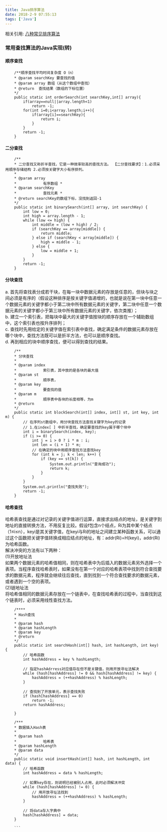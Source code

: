 ```yaml
---
title: Java排序算法
date: 2018-2-9 07:55:13
tags: ['Java']
---
```

相关引用: [八种常见排序算法](https://www.jianshu.com/p/8c915179fd02)
### 常用查找算法的Java实现(转)
#### 顺序查找 
```
    /**顺序查找平均时间复杂度 O（n） 
    * @param searchKey 要查找的值 
    * @param array 数组（从这个数组中查找） 
    * @return  查找结果（数组的下标位置） 
    */  
    public static int orderSearch(int searchKey,int[] array){  
        if(array==null||array.length<1)  
            return -1;  
        for(int i=0;i<array.length;i++){  
            if(array[i]==searchKey){  
                return i;  
            }  
        }  
        return -1;          
    }  
```

#### 二分查找 
```
    /** 
    * 二分查找又称折半查找，它是一种效率较高的查找方法。 【二分查找要求】：1.必须采用顺序存储结构 2.必须按关键字大小有序排列。 
    *  
    * @param array 
    *            有序数组 * 
    * @param searchKey 
    *            查找元素 * 
    * @return searchKey的数组下标，没找到返回-1 
    */  
    public static int binarySearch(int[] array, int searchKey) {  
        int low = 0;  
        int high = array.length - 1;  
        while (low <= high) {  
            int middle = (low + high) / 2;  
            if (searchKey == array[middle]) {  
                return middle;  
            } else if (searchKey < array[middle]) {  
                high = middle - 1;  
            } else {  
                low = middle + 1;  
            }  
        }  
        return -1;  
    }  

```
#### 分块查找 
a. 首先将查找表分成若干块，在每一块中数据元素的存放是任意的，但块与块之间必须是有序的（假设这种排序是按关键字值递增的，也就是说在第一块中任意一个数据元素的关键字都小于第二块中所有数据元素的关键字，第二块中任意一个数据元素的关键字都小于第三块中所有数据元素的关键字，依次类推）；   
b. 建立一个索引表，把每块中最大的关键字值按块的顺序存放在一个辅助数组中，这个索引表也按升序排列；   
c. 查找时先用给定的关键字值在索引表中查找，确定满足条件的数据元素存放在哪个块中，查找方法既可以是折半方法，也可以是顺序查找。   
d. 再到相应的块中顺序查找，便可以得到查找的结果。 
```
    /** 
    * 分块查找 
    *  
    * @param index 
    *            索引表，其中放的是各块的最大值 
    * @param st 
    *            顺序表， 
    * @param key 
    *            要查找的值 
    * @param m 
    *            顺序表中各块的长度相等，为m 
    * @return 
    */  
    public static int blockSearch(int[] index, int[] st, int key, int m) {  
        // 在序列st数组中，用分块查找方法查找关键字为key的记录  
        // 1.在index[ ] 中折半查找，确定要查找的key属于哪个块中  
        int i = binarySearch(index, key);  
        if (i >= 0) {  
            int j = i > 0 ? i * m : i;  
            int len = (i + 1) * m;  
            // 在确定的块中用顺序查找方法查找key  
            for (int k = j; k < len; k++) {  
                if (key == st[k]) {  
                    System.out.println("查询成功");  
                    return k;  
                }  
            }  
        }  
        System.out.println("查找失败");  
        return -1;  
    } 
```

#### 哈希查找 
哈希表查找是通过对记录的关键字值进行运算，直接求出结点的地址，是关键字到地址的直接转换方法，不用反复比较。假设f包含n个结点，Ri为其中某个结点（1≤i≤n），keyi是其关键字值，在keyi与Ri的地址之间建立某种函数关系，可以通过这个函数把关键字值转换成相应结点的地址，有：addr(Ri)=H(keyi)，addr(Ri)为哈希函数。  
解决冲突的方法有以下两种：　　   
(1)开放地址法　　   
如果两个数据元素的哈希值相同，则在哈希表中为后插入的数据元素另外选择一个表项。当程序查找哈希表时，如果没有在第一个对应的哈希表项中找到符合查找要求的数据元素，程序就会继续往后查找，直到找到一个符合查找要求的数据元素，或者遇到一个空的表项。　　   
(2)链地址法   
将哈希值相同的数据元素存放在一个链表中，在查找哈希表的过程中，当查找到这个链表时，必须采用线性查找方法。   
```
    /**** 
    * Hash查找 
    *  
    * @param hash 
    * @param hashLength 
    * @param key 
    * @return 
    */  
    public static int searchHash(int[] hash, int hashLength, int key) {  
        // 哈希函数  
        int hashAddress = key % hashLength;  
    
        // 指定hashAdrress对应值存在但不是关键值，则用开放寻址法解决  
        while (hash[hashAddress] != 0 && hash[hashAddress] != key) {  
            hashAddress = (++hashAddress) % hashLength;  
        }  
    
        // 查找到了开放单元，表示查找失败  
        if (hash[hashAddress] == 0)  
            return -1;  
        return hashAddress;  
    
    }  
    
    /*** 
    * 数据插入Hash表 
    *  
    * @param hash 
    *            哈希表 
    * @param hashLength 
    * @param data 
    */  
    public static void insertHash(int[] hash, int hashLength, int data) {  
        // 哈希函数  
        int hashAddress = data % hashLength;  
    
        // 如果key存在，则说明已经被别人占用，此时必须解决冲突  
        while (hash[hashAddress] != 0) {  
            // 用开放寻址法找到  
            hashAddress = (++hashAddress) % hashLength;  
        }  
    
        // 将data存入字典中  
        hash[hashAddress] = data;  
    }  

    ```